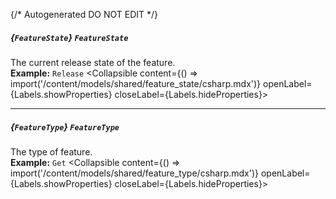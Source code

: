 {/* Autogenerated DO NOT EDIT  */}

##### *{`FeatureState`}* `FeatureState`
The current release state of the feature.
<br/>
**Example:** `Release`
<Collapsible content={() => import('/content/models/shared/feature_state/csharp.mdx')} openLabel={Labels.showProperties} closeLabel={Labels.hideProperties}>
</Collapsible>

---
##### *{`FeatureType`}* `FeatureType`
The type of feature.
<br/>
**Example:** `Get`
<Collapsible content={() => import('/content/models/shared/feature_type/csharp.mdx')} openLabel={Labels.showProperties} closeLabel={Labels.hideProperties}>
</Collapsible>


